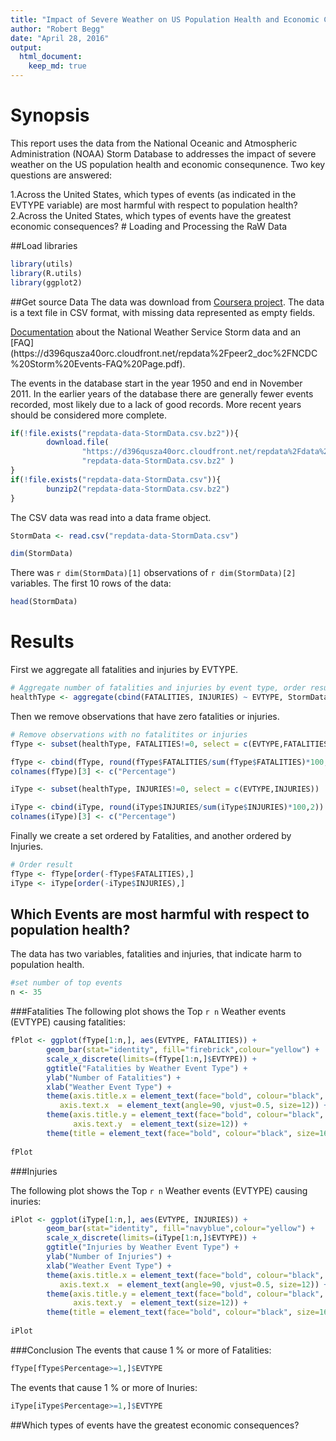 ```yaml
---
title: "Impact of Severe Weather on US Population Health and Economic Consequence"
author: "Robert Begg"
date: "April 28, 2016"
output: 
  html_document:
    keep_md: true
---
```

# Synopsis
This report uses the data from the National Oceanic and Atmospheric Administration (NOAA) Storm Database to addresses the impact of severe weather on the US population health and economic consequnence.  Two key questions are answered:

1.Across the United States, which types of events (as indicated in the EVTYPE variable) are most harmful with respect to population health?
2.Across the United States, which types of events have the greatest economic consequences?
# Loading and Processing the RaW Data

##Load libraries
```r
library(utils)
library(R.utils)
library(ggplot2)
```


##Get source Data
The data was download from [Coursera project](https://d396qusza40orc.cloudfront.net/repdata%2Fdata%2FStormData.csv.bz2).  The data is a text file in CSV format, with missing data represented as empty fields.

[Documentation](https://d396qusza40orc.cloudfront.net/repdata%2Fpeer2_doc%2Fpd01016005curr.pdf) about the National Weather Service Storm data and an [FAQ] (https://d396qusza40orc.cloudfront.net/repdata%2Fpeer2_doc%2FNCDC%20Storm%20Events-FAQ%20Page.pdf).

The events in the database start in the year 1950 and end in November 2011. In the earlier years of the database there are generally fewer events recorded, most likely due to a lack of good records. More recent years should be considered more complete.
```r
if(!file.exists("repdata-data-StormData.csv.bz2")){
        download.file(
                "https://d396qusza40orc.cloudfront.net/repdata%2Fdata%2FStormData.csv.bz2",
                "repdata-data-StormData.csv.bz2" )    
}
if(!file.exists("repdata-data-StormData.csv")){
        bunzip2("repdata-data-StormData.csv.bz2")    
}
```

The CSV data was read into a data frame object.  
```r
StormData <- read.csv("repdata-data-StormData.csv")

dim(StormData)
```
There was `r dim(StormData)[1]` observations of `r dim(StormData)[2]` variables.
The first 10 rows of the data:
```r
head(StormData)
```

# Results

First we aggregate all fatalities and injuries by EVTYPE. 

```r
# Aggregate number of fatalities and injuries by event type, order result
healthType <- aggregate(cbind(FATALITIES, INJURIES) ~ EVTYPE, StormData, sum)
```

Then we remove observations that have zero fatalities or injuries.
```r
# Remove observations with no fatalitites or injuries
fType <- subset(healthType, FATALITIES!=0, select = c(EVTYPE,FATALITIES))

fType <- cbind(fType, round(fType$FATALITIES/sum(fType$FATALITIES)*100,2))
colnames(fType)[3] <- c("Percentage")

iType <- subset(healthType, INJURIES!=0, select = c(EVTYPE,INJURIES))

iType <- cbind(iType, round(iType$INJURIES/sum(iType$INJURIES)*100,2))
colnames(iType)[3] <- c("Percentage")
```

Finally we create a set ordered by Fatalities, and another ordered by Injuries.
```r
# Order result
fType <- fType[order(-fType$FATALITIES),]
iType <- iType[order(-iType$INJURIES),]
```

## Which Events are most harmful with respect to population health?

The data has two variables, fatalities and injuries, that indicate harm to population health.

```r
#set number of top events
n <- 35
```
###Fatalities
The following plot shows the Top `r n` Weather events (EVTYPE) causing fatalities:
```r

fPlot <- ggplot(fType[1:n,], aes(EVTYPE, FATALITIES)) + 
        geom_bar(stat="identity", fill="firebrick",colour="yellow") +
        scale_x_discrete(limits=(fType[1:n,]$EVTYPE)) +
        ggtitle("Fatalities by Weather Event Type") +
        ylab("Number of Fatalities") +
        xlab("Weather Event Type") +
        theme(axis.title.x = element_text(face="bold", colour="black", size=12),
           axis.text.x  = element_text(angle=90, vjust=0.5, size=12)) +
        theme(axis.title.y = element_text(face="bold", colour="black", size=14),
              axis.text.y  = element_text(size=12)) +
        theme(title = element_text(face="bold", colour="black", size=16))
           
fPlot
```

###Injuries

The following plot shows the Top `r n` Weather events (EVTYPE) causing inuries:

```r

iPlot <- ggplot(iType[1:n,], aes(EVTYPE, INJURIES)) + 
        geom_bar(stat="identity", fill="navyblue",colour="yellow") +
        scale_x_discrete(limits=(iType[1:n,]$EVTYPE)) +
        ggtitle("Injuries by Weather Event Type") +
        ylab("Number of Injuries") +
        xlab("Weather Event Type") +
        theme(axis.title.x = element_text(face="bold", colour="black", size=12),
           axis.text.x  = element_text(angle=90, vjust=0.5, size=12)) +
        theme(axis.title.y = element_text(face="bold", colour="black", size=14),
              axis.text.y  = element_text(size=12)) +
        theme(title = element_text(face="bold", colour="black", size=16))
           
iPlot
```

###Conclusion
The events that cause 1 % or more of Fatalities:
```r
fType[fType$Percentage>=1,]$EVTYPE
```
The events that cause 1 % or more of Inuries:
```r
iType[iType$Percentage>=1,]$EVTYPE
```

##Which types of events have the greatest economic consequences?




